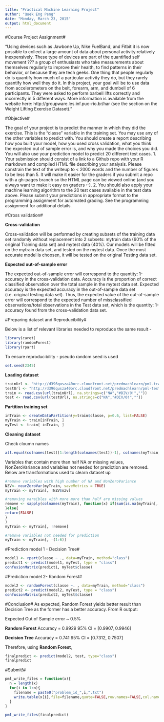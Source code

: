 ```yaml
---
title: "Practical Machine Learning Project"
author: "Quek Eng Peng"
date: "Monday, March 23, 2015"
output: html_document
---
```


#Course Project Assignment#

"Using devices such as Jawbone Up, Nike FuelBand, and Fitbit it is now possible to collect a large amount of data about personal activity relatively inexpensively. These type of devices are part of the quantified self movement ??? a group of enthusiasts who take measurements about themselves regularly to improve their health, to find patterns in their behavior, or because they are tech geeks. One thing that people regularly do is quantify how much of a particular activity they do, but they rarely quantify how well they do it. In this project, your goal will be to use data from accelerometers on the belt, forearm, arm, and dumbell of 6 participants. They were asked to perform barbell lifts correctly and incorrectly in 5 different ways. More information is available from the website here: http://groupware.les.inf.puc-rio.br/har (see the section on the Weight Lifting Exercise Dataset)."

#Objective#

The goal of your project is to predict the manner in which they did the exercise. This is the "classe" variable in the training set. You may use any of the other variables to predict with. You should create a report describing how you built your model, how you used cross validation, what you think the expected out of sample error is, and why you made the choices you did. You will also use your prediction model to predict 20 different test cases. 1. Your submission should consist of a link to a Github repo with your R markdown and compiled HTML file describing your analysis. Please constrain the text of the writeup to < 2000 words and the number of figures to be less than 5. It will make it easier for the graders if you submit a repo with a gh-pages branch so the HTML page can be viewed online (and you always want to make it easy on graders :-). 2. You should also apply your machine learning algorithm to the 20 test cases available in the test data above. Please submit your predictions in appropriate format to the programming assignment for automated grading. See the programming assignment for additional details.

#Cross validation#

**Cross-validation**

Cross-validation will be performed by creating subsets of the training data set randomly without replacement into 2 subsets: mytrain data (60% of the original Training data set) and mytest data (40%). Our models will be fitted on the mytrain data set, and tested on the mytest data. Once the most accurate model is choosen, it will be tested on the original Testing data set.

**Expected out-of-sample error**

The expected out-of-sample error will correspond to the quantity: 1-accuracy in the cross-validation data. Accuracy is the proportion of correct classified observation over the total sample in the mytest data set. Expected accuracy is the expected accuracy in the out-of-sample data set (i.e. original testing data set). Thus, the expected value of the out-of-sample error will correspond to the expected number of missclassified observations/total observations in the Test data set, which is the quantity: 1-accuracy found from the cross-validation data set.

#Preparing dataset and Reproducibility#

Below is a list of relevant libraries needed to reproduce the same result -
```r
library(caret)
library(randomForest)
library(rpart)
```
To ensure reproducibility - pseudo random seed is used
```r
set.seed(2345)
```

**Loading dataset**

```r
trainUrl <- "http://d396qusza40orc.cloudfront.net/predmachlearn/pml-training.csv"
testUrl <- "http://d396qusza40orc.cloudfront.net/predmachlearn/pml-testing.csv"
train <- read.csv(url(trainUrl), na.strings=c("NA","#DIV/0!",""))
test <- read.csv(url(testUrl), na.strings=c("NA","#DIV/0!",""))
```

**Partition training set**
```r
inTrain <- createDataPartition(y=train$classe, p=0.6, list=FALSE)
myTrain <- train[inTrain, ]
myTest <- train[-inTrain, ]
```

**Cleaning dataset**

Check cloumn names
```r
all.equal(colnames(test)[1:length(colnames(test))-1], colnames(myTrain)[1:length(colnames(myTrain))-1])
```

Variables that contain more than half NA or missing values, NonZeroVariance and variables not needed for prediction are removed. Below are transformations used to clearn dataset up

```r
#remove variables with high number of NA and NonZeroVariance
NZV<- nearZeroVar(myTrain, saveMetrics = TRUE)
myTrain <- myTrain[, !NZV$nzv]

#removing varaibles with more more than half are missing values
remove <- sapply(colnames(myTrain), function(x) if(sum(is.na(myTrain[, x])) > 0.50*nrow(myTrain))    {return(TRUE)
}else{
return(FALSE)
}
)
myTrain <- myTrain[, !remove]

#remove variables not needed for prediction
myTrain <- myTrain[, -(1:6)]
```
#Prediction model 1 - Decision Tree#
```r
model1 <- rpart(classe ~ ., data=myTrain, method="class")
predict1 <- predict(model1, myTest, type = "class")
confusionMatrix(predict1, myTest$classe)
```

#Prediction model 2- Random Forest#
```r
model2 <- randomForest(classe ~. , data=myTrain, method="class")
predict2 <- predict(model2, myTest, type = "class")
confusionMatrix(predict2, myTest$classe)
```

#Conclusion#
As expected, Random Forest yields better result than Decision Tree as the former has a better accuracy. From R output:

Expected Out of Sample error ~ 0.5%

**Random Forest**
Accuracy = 0.9929
95% CI = [0.9907, 0.9946]

**Decision Tree**
Accuracy = 0.741
95% CI = [0.7312, 0.7507]

Therefore, using **Random Forest**,
```r
finalpredict <- predict(model2, test, type="class")
finalpredict
```

#Submit!#
```r
pml_write_files = function(x){
  n = length(x)
  for(i in 1:n){
    filename = paste0("problem_id_",i,".txt")
    write.table(x[i],file=filename,quote=FALSE,row.names=FALSE,col.names=FALSE)
  }
}

pml_write_files(finalpredict)
```
